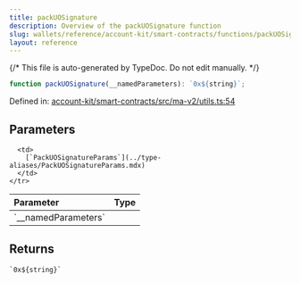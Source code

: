```yaml
---
title: packUOSignature
description: Overview of the packUOSignature function
slug: wallets/reference/account-kit/smart-contracts/functions/packUOSignature
layout: reference
---
```


{/* This file is auto-generated by TypeDoc. Do not edit manually. */}

```ts
function packUOSignature(__namedParameters): `0x${string}`;
```

Defined in: [account-kit/smart-contracts/src/ma-v2/utils.ts:54](https://github.com/alchemyplatform/aa-sdk/blob/153785ddc87beb160382c2bae7dbafa4a66ade9a/account-kit/smart-contracts/src/ma-v2/utils.ts#L54)

## Parameters

<table>
  <thead>
    <tr>
      <th align="left">Parameter</th>
      <th align="left">Type</th>
    </tr>
  </thead>

  <tbody>
    <tr>
      <td>
        `__namedParameters`
      </td>

      <td>
        [`PackUOSignatureParams`](../type-aliases/PackUOSignatureParams.mdx)
      </td>
    </tr>

  </tbody>
</table>

## Returns

`` `0x${string}` ``
